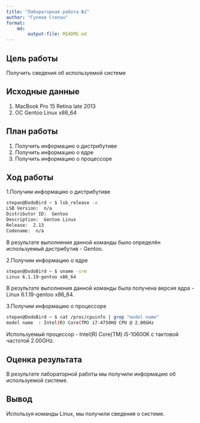 ```yaml
---
title: "Лабораторная работа №1"
author: "Гуляев Степан"
format:
    md:
        output-file: README.md
---
```


## Цель работы
Получить сведения об используемой системе

## Исходные данные
1. MacBook Pro 15 Retina late 2013
2. ОС Gentoo Linux x86_64

## План работы
1. Получить информацию о дистрибутиве
2. Получить информацию о ядре
3. Получить информацию о процессоре

## Ход работы

1.Получим информацию о дистрибутиве

```bash
stepan@DodoBird ~ $ lsb_release -a
LSB Version:  n/a
Distributor ID:  Gentoo
Description:  Gentoo Linux
Release:  2.13
Codename:  n/a
```
В результате выполнения данной команды было определён используемый дистрибутив - Gentoo.

2.Получим информацию о ядре

```bash
stepan@DodoBird ~ $ uname -srm
Linux 6.1.19-gentoo x86_64
```

В результате выполнения данной команды была получена версия ядра - Linux 6.1.19-gentoo x86_64.


3.Получим информацию о процессоре

```bash
stepan@DodoBird ~ $ cat /proc/cpuinfo | grep "model name"
model name  : Intel(R) Core(TM) i7-4750HQ CPU @ 2.00GHz
```

Используемый процессор - Intel(R) Core(TM) i5-10600K с тактовой частотой 2.00GHz.


## Оценка результата

В результате лабораторной работы мы получили информацию об используемой системе.

## Вывод

Используя команды Linux, мы получили сведения о системе.

